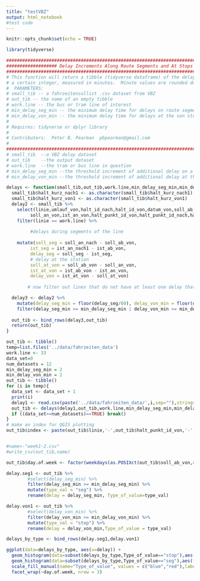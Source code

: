 ```yaml
---
title: "testVBZ"
output: html_notebook
#test code 
---
```


```r
knitr::opts_chunk$set(echo = TRUE)
```

```r
library(tidyverse)
```


```r
#########################################################################################
################### Delay Increments Along Route Segments and At Stops  #################
#########################################################################################
# This function will return a tibble (tidyverse dataframe) of the delays greater than
# a certain integer, measured in minutes.  Minute values are rounded down from seconds.
#  PARAMETERS:
# small_tib -- a fahrzeitensollist .csv dataset from VBZ
# out_tib -- the name of an empty tibble
# work.line -- the bus or tram line of interest
# min_delay_seg_min -- the minimum delay time for delays on route segments, in minutes
# min_delay_von_min -- the minimum delay time for delays at the von stop
#
# Requires: tidyverse or dplyr library
#
# Contributers:  Peter B. Pearman  pbpearman@gmail.com
#
##########################################################################################
# small_tib  --a VBZ delay dataset
# out_tib    --the output dataset
# work.line  --the tram or bus line in question
# min_delay_seg_min --the threshold increment of additional delay on a segment
# min_delay_von_min --the threshold increment of additional delay at the 'von' stop

delays <- function(small_tib,out_tib,work.line,min_delay_seg_min,min_delay_von_min){
  small_tib$halt_kurz_nach1 <- as.character(small_tib$halt_kurz_nach1)
  small_tib$halt_kurz_von1 <- as.character(small_tib$halt_kurz_von1)
  delay2 <- small_tib %>% 
    select(linie,umlauf_von,halt_id_nach,halt_id_von,datum_von,soll_ab_von,ist_ab_von,soll_an_nach,ist_an_nach1,
         soll_an_von,ist_an_von,halt_punkt_id_von,halt_punkt_id_nach,halt_kurz_von1,halt_kurz_nach1,halt_punkt_diva_von,halt_punkt_diva_nach) %>% 
    filter(linie == work.line) %>%
    
         #delays during segments of the line
    
    mutate(soll_seg = soll_an_nach - soll_ab_von,
         ist_seg = ist_an_nach1 - ist_ab_von,
         delay_seg = soll_seg - ist_seg,
         # delay at the station
         soll_at_von = soll_ab_von - soll_an_von,
         ist_at_von = ist_ab_von - ist_an_von,
         delay_von = ist_at_von - soll_at_von)
  
        # now filter out lines that do not have at least one delay that is greater than the necessary minimum

  delay3 <- delay2 %>%
    mutate(delay_seg_min = floor(delay_seg/60), delay_von_min = floor(delay_von/60)) %>%
    filter(delay_seg_min >= min_delay_seg_min | delay_von_min >= min_delay_von_min)
  
  out_tib <- bind_rows(delay3,out_tib)
  return(out_tib)
}
```

```r
out_tib <- tibble()
temp=list.files('../data/fahrzeiten_data')
work.line <- 33
data_set=0
num_datasets = 12
min_delay_seg_min = 2
min_delay_von_min = 2
out_tib <- tibble()
for (i in temp){
  data_set <- data_set + 1
  print(i)
  delay1 <- read.csv(paste('../data/fahrzeiten_data/',i,sep=""),stringsAsFactors = FALSE)
  out_tib <- delays(delay1,out_tib,work.line,min_delay_seg_min,min_delay_von_min)
  if ((data_set>=num_datasets)==TRUE) break()
}
# make an index for QGIS plotting
out_tib$index <- paste(out_tib$linie,'-',out_tib$halt_punkt_id_von,'-',out_tib$halt_punkt_id_nach,sep='')
```

```r

```



```r
#name<-"week1-2.csv"
#write_csv(out_tib,name)
```

```r
out_tib$day.of.week <- factor(weekdays(as.POSIXct(out_tib$soll_ab_von,origin=dmy(out_tib$datum_von))),levels=c("Monday","Tuesday","Wednesday","Thursday","Friday","Saturday","Sunday"))
```


```r
delay.seg1 <- out_tib %>%
        #select(delay_seg_min) %>%
        filter(delay_seg_min >= min_delay_seg_min) %>%
        mutate(type_val = "seg") %>%
        rename(delay = delay_seg_min, Type_of_value=type_val)

delay.von1 <- out_tib %>%
        #select(delay_von_min) %>%
        filter(delay_von_min >= min_delay_von_min) %>%
        mutate(type_val = "stop") %>%
        rename(delay = delay_von_min,Type_of_value = type_val)

delays_by_type <- bind_rows(delay.seg1,delay.von1)
```

```r

ggplot(data=delays_by_type, aes(x=delay)) +
  geom_histogram(data=subset(delays_by_type,Type_of_value=="stop"),aes(fill=Type_of_value),alpha=0.3,bins=20) +
  geom_histogram(data=subset(delays_by_type,Type_of_value=="seg"),aes(fill=Type_of_value),alpha=0.3,bins=20) +
  scale_fill_manual(name="Type_of_value", values = c("blue","red"),labels = c("Segments","Stops")) +
  facet_wrap(~day.of.week, nrow = 3)
  
    
  
```




